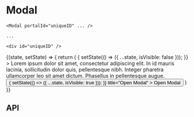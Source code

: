 
<Meta
  title="Components/Modal"
  component={Modal}
/>

# Modal

```
<Modal portalId="uniqueID" ... />

...

<div id="uniqueID" />
```

<Canvas>
  <Story name="Base component">
    <State initialState={{ isVisible: false }}>
      {(state, setState) => {
        return (
          <React.Fragment>
            <Modal
              copy={ModalBodyFixture.copy}
              isVisible={state.isVisible}
              onClose={() => {
                setState(() => ({ ...state, isVisible: false }));
              }}
            >
              Lorem ipsum dolor sit amet, consectetur adipiscing elit. In id mauris
              lacinia, sollicitudin dolor quis, pellentesque nibh. Integer pharetra
              ullamcorper leo sit amet dictum. Phasellus in pellentesque augue.
            </Modal>
            <Button
              onClick={() => {
                setState(() => ({ ...state, isVisible: true }));
              }}
              title="Open Modal"
            >
              Open Modal
            </Button>
          </React.Fragment>
        )
      }}
    </State>
  </Story>
</Canvas>

## API

<ArgsTable of={Modal} />
